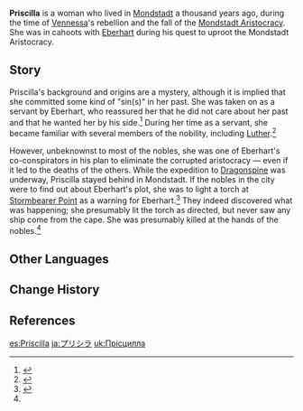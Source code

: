 {{Character Infobox
|type             = Mentioned
|deceased         = Past
|name             = Priscilla
|affiliation      = Mondstadt Aristocracy
|region           = Mondstadt
}}
'''Priscilla''' is a woman who lived in [[Mondstadt]] a thousand years ago, during the time of [[Vennessa]]'s rebellion and the fall of the [[Mondstadt Aristocracy]]. She was in cahoots with [[Eberhart]] during his quest to uproot the Mondstadt Aristocracy.

==Story==
Priscilla's background and origins are a mystery, although it is implied that she committed some kind of "sin(s)" in her past. She was taken on as a servant by Eberhart, who reassured her that he did not care about her past and that he wanted her by his side.<ref name="windspear">{{Ref/Weapon|Missive Windspear}}</ref> During her time as a servant, she became familiar with several members of the nobility, including [[Luther]].<ref>{{Ref/Item|Ancient Investigation Journal: Part III}}</ref>

However, unbeknownst to most of the nobles, she was one of Eberhart's co-conspirators in his plan to eliminate the corrupted aristocracy &mdash; even if it led to the deaths of the others. While the expedition to [[Dragonspine]] was underway, Priscilla stayed behind in Mondstadt. If the nobles in the city were to find out about Eberhart's plot, she was to light a torch at [[Stormbearer Point]] as a warning for Eberhart.<ref name="ragged">{{Ref/HEO|Ragged Records}}</ref> They indeed discovered what was happening; she presumably lit the torch as directed, but never saw any ship come from the cape. She was presumably killed at the hands of the nobles.<ref name="windspear" />

==Other Languages==
{{Other Languages|default_hidden = 1
|en       = Priscilla
|zhs      = 普莉希拉
|zhs_rm   = Pǔlìxīlā
|zht      = 普莉希拉
|zht_rm   = Pǔlìxīlā
|ja       = プリシラ
|ja_rm    = Purishira
|ko       = 프리실라
|ko_rm    = Peurisilla
|es       = Priscilla
|fr       = Priscilla
|ru       = Присцилла
|th       = Priscilla
|vi       = Priscilla
|de       = Priscilla
|id       = Priscilla
|pt       = Priscilla
|tr       = 
|it       = 
}}

==Change History==
{{Change History|introduced=1.2}}

==References==
{{Reflist}}

[[es:Priscilla]]
[[ja:プリシラ]]
[[uk:Прісцилла]]